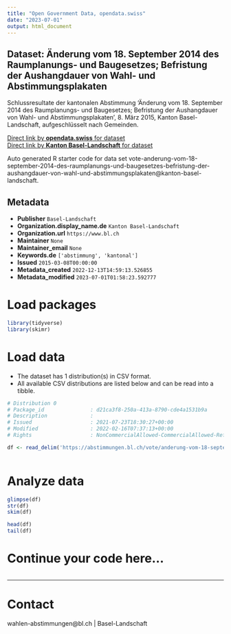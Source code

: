 ```yaml
---
title: "Open Government Data, opendata.swiss"
date: "2023-07-01"
output: html_document
---
```


## Dataset: Änderung vom 18. September 2014 des Raumplanungs- und Baugesetzes; Befristung der Aushangdauer von Wahl- und Abstimmungsplakaten

Schlussresultate der kantonalen Abstimmung 'Änderung vom 18. September 2014 des Raumplanungs- und Baugesetzes; Befristung der Aushangdauer von Wahl- und Abstimmungsplakaten', 8. März 2015, Kanton Basel-Landschaft, aufgeschlüsselt nach Gemeinden.

[Direct link by **opendata.swiss** for dataset](https://opendata.swiss/de/dataset/anderung-vom-18-september-2014-des-raumplanungs-und-baugesetzes-befristung-der-aushangdauer-von)<br>
[Direct link by **Kanton Basel-Landschaft** for dataset](https://abstimmungen.bl.ch/vote/anderung-vom-18-september-2014-des-raumplanungs-und-baugesetzes-befristung-der-aushangdauer-von-wahl-und-abstimmungsplakaten/data)

Auto generated R starter code for data set vote-anderung-vom-18-september-2014-des-raumplanungs-und-baugesetzes-befristung-der-aushangdauer-von-wahl-und-abstimmungsplakaten@kanton-basel-landschaft.

## Metadata

- **Publisher** `Basel-Landschaft`
- **Organization.display_name.de** `Kanton Basel-Landschaft`
- **Organization.url** `https://www.bl.ch`
- **Maintainer** `None`
- **Maintainer_email** `None`
- **Keywords.de** `['abstimmung', 'kantonal']`
- **Issued** `2015-03-08T00:00:00`
- **Metadata_created** `2022-12-13T14:59:13.526855`
- **Metadata_modified** `2023-07-01T01:58:23.592777`


# Load packages

```r

library(tidyverse)
library(skimr)

```

# Load data

-   The dataset has 1 distribution(s) in CSV format.
-   All available CSV distributions are listed below and can be read into a tibble.

```r

# Distribution 0
# Package_id               : d21ca3f8-250a-413a-8790-cde4a1531b9a
# Description              : 
# Issued                   : 2021-07-23T18:30:27+00:00
# Modified                 : 2022-02-16T07:37:13+00:00
# Rights                   : NonCommercialAllowed-CommercialAllowed-ReferenceRequired

df <- read_delim('https://abstimmungen.bl.ch/vote/anderung-vom-18-september-2014-des-raumplanungs-und-baugesetzes-befristung-der-aushangdauer-von-wahl-und-abstimmungsplakaten/data-csv')



```

# Analyze data

```r

glimpse(df)
str(df)
skim(df)

head(df)
tail(df)

```

# Continue your code here...

```r

```

------------------------------------------------------------------------

# Contact

wahlen-abstimmungen@bl.ch | Basel-Landschaft
